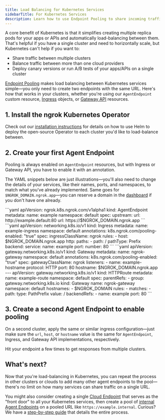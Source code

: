 ```yaml
---
title: Load Balancing for Kubernetes Services
sidebarTitle: For Kubernetes Services
description: Learn how to use Endpoint Pooling to share incoming traffic between services in different clusters or clouds.
---
```



A core benefit of Kubernetes is that it simplifies creating multiple replica
pods for your apps or APIs and automatically load-balancing
between them. That's helpful if you have a single cluster and need to
horizontally scale, but Kubernetes can't help if you want to:

- Share traffic between multiple clusters
- Balance traffic between more than one cloud providers
- Deploy canary versions or run A/B tests of your apps/APIs on a single cluster

<YouTubeEmbed videoId="xD1hZ84uEJs" title="Multi-cluster (and multi-cloud!) ingress in 60 seconds with ngrok" />

[Endpoint Pooling](/universal-gateway/endpoint-pooling/) makes load
balancing between Kubernetes services simple—you only need to create two
endpoints with the same URL. Here's how that works in your clusters, whether
you're using our `AgentEndpoint` custom resource,
[Ingress](/k8s/guides/using-ingresses) objects, or [Gateway
API](/k8s/guides/using-gwapi) resources.

## 1. Install the ngrok Kubernetes Operator

Check out our [installation instructions](/k8s/installation/helm/) for
details on how to use Helm to deploy the open-source Operator to each cluster
you'd like to load-balance between.

## 2. Create your first Agent Endpoint

Pooling is always enabled on `AgentEndpoint` resources, but with Ingress or
Gateway API, you have to enable it with an annotation.

The YAML snippets below are just illustrations—you'll also need to change the
details of your services, like their names, ports, and namespaces, to match what
you've already implemented. Same goes for `$NGROK_DOMAIN.ngrok.app`—you can
reserve a domain in the [dashboard](https://dashboard.ngrok.com/domains) if you
don't have one already.

<Tabs>
	<Tab title="Agent Endpoint">
	```yaml
		apiVersion: ngrok.k8s.ngrok.com/v1alpha1
		kind: AgentEndpoint
		metadata:
			name: example
			namespace: default
		spec:
			upstream:
				url: http://example.default:80
			url: https://$NGROK_DOMAIN.ngrok.app
	```
	</Tab>
	<Tab title="Ingress">
	```yaml
	apiVersion: networking.k8s.io/v1
	kind: Ingress
	metadata:
		name: example-ingress
		namespace: default
		annotations:
			k8s.ngrok.com/pooling-enabled: "true"
	spec:
		ingressClassName: ngrok
		rules:
			- host: $NGROK_DOMAIN.ngrok.app
				http:
					paths:
						- path: /
							pathType: Prefix
							backend:
								service:
									name: example
									port:
										number: 80
	```
	</Tab>
	<Tab title="Gateway API">
	```yaml
	apiVersion: gateway.networking.k8s.io/v1
	kind: Gateway
	metadata:
		name: ngrok-gateway
		namespace: default
		annotations:
		  k8s.ngrok.com/pooling-enabled: "true"
	spec:
		gatewayClassName: ngrok
		listeners:
			- name: example-hostname
				protocol: HTTP
				port: 80
				hostname: $NGROK_DOMAIN.ngrok.app
	---
	apiVersion: gateway.networking.k8s.io/v1
	kind: HTTPRoute
	metadata:
		name: example-route
		namespace: default
	spec:
		parentRefs:
		  - group: gateway.networking.k8s.io
			  kind: Gateway
		    name: ngrok-gateway
		    namespace: default
		hostnames:
		  - $NGROK_DOMAIN
		rules:
		  - matches:
			  - path:
					  type: PathPrefix
					  value: /
			backendRefs:
			  - name: example
				  port: 80
	```
	</Tab>
</Tabs>

## 3. Create a second Agent Endpoint to enable pooling

On a second cluster, apply the same or similar ingress configuration—just
make sure the `url`, `host`, or `hostname` value is the same for
`AgentEndpoint`, Ingress, and Gateway API implementations, respectively.

Hit your endpoint a few times to get responses from multiple clusters.

## What's next?

Now that you're load-balancing in Kubernetes, you can repeat the process in
other clusters or clouds to add many other agent endpoints to the pool—there's
no limit on how many services can share traffic on a single URL.

You might also consider creating a single [Cloud
Endpoint](/universal-gateway/cloud-endpoints/) that serves as the "front
door" to all your Kubernetes services, then create a pool of [internal Agent
Endpoints](/universal-gateway/internal-endpoints/) on a pooled URL like
`https://example.internal`. Curious? We have a [step-by-step
guide](/k8s/load-balancing/load-balancing-kubernetes-clusters) that
details the entire process.
